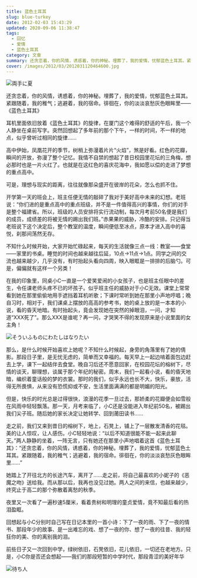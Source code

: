 ```yaml
---
title: 蓝色土耳其
slug: blue-turkey
date: 2012-02-03 15:43:29
updated: 2020-09-06 11:38:47
tags:
  - 回忆
  - 爱情
  - 蓝色土耳其
category: 文章
summary: 还贪恋着，你的风情，诱惑着，你的神秘。埋葬了，我的爱情，忧郁蓝色土耳其。紧跟随着，我的稚气；逃避着，我的宿命。徘徊在，你的淡淡哀愁灰色眼眸里。
cover: /images/2012/03/2012031120464600.jpg
---
```


![両手に夏](/images/2012/04/2012042820514100.jpg)

还贪恋着，你的风情，诱惑着，你的神秘。埋葬了，我的爱情，忧郁蓝色土耳其。紧跟随着，我的稚气；逃避着，我的宿命。徘徊在，你的淡淡哀愁灰色眼眸里——《蓝色土耳其》

<NeteasePlayer id={189586} />

耳机里面依旧放着《蓝色土耳其》的旋律，在厦门这个难得的舒适的午后，我一个人静坐在桌前写字。突然回想起了多年前的那个下午，一样的时间，不一样的地点，似乎曾听过相同的旋律……

高中伊始，凤凰花开的季节，树梢上弥漫着片片“火焰”，煞是好看。红色的花瓣，瞬间的开放，弥漫了整个记忆。我情不自禁的想起了昔日校园里花坛的三角梅，想必那时也是一片火红了。也就是在这红色的喜庆花海中，我如愿以偿的走进了梦想的重点高中。

可是，理想与现实的距离，往往就像那朵盛开在彼岸的花朵，怎么也抓不住。

开学第一天的班会上，班主任便无情的敲碎了我对于美好高中未来的幻想。老班说：“你们进的是重点高中的重点班级，并不是一件值得高兴的事情，你们的对手是整个福建省。所以，班级的人员安排将实行流动制，每次月考前50名便是我们的成员，成绩差的将被无情的踢出我们班。”赤果果的威胁，冷酷的安排。只记得当老班说下这个决定后，整个教室的温度，瞬间便低至冰点，原本才进入高中的喜悦，刹那间荡然无存。

不知什么时候开始，大家开始忙碌起来，每天的生活就像三点一线：教室——食堂——家里的书桌。睡觉的时间也越来越往后延，10点→11点→1点。同学之间的交流也越来越少，几乎没有，有时抬起头看向四周，映入眼眶是一排排的后脑勺。可是，偏偏就有这样一个另类！

在我的印象里，同桌小C一直是一个爱笑爱闹的小女孩子，也是班主任眼中的差生，令任课老师头疼不已的坏孩子。似乎班主任的威胁对于小C无效。课堂上常常看到她在那里偷偷地用手遮挡着耳机听歌；下课时常听到她在那里小声地哼唱；晚自习时，相对于，我们课桌上摆放的高高的参考书，她的桌上放的是一本本的小说，看的昏天地暗。有时抬起头，竟会发现她在突然的掉眼泪，一问，才知道“XXX死了”。那么XXX是谁呢？再一问，才哭笑不得的发现原来是小说里面的女主角！

![そういふものにわたしはなりたい](/images/2012/04/2012042820532500.jpg)

那么，是什么时候开始喜欢上她呢？不知什么时候起，身旁的角落里有了她的倩影。那段日子里，是无忧无虑的，简单而又幸福的。每天早上一起边啃着面包边赶去上学，课下一起结伴去食堂。晚自习后还不愿意回家，在校园花坛的榕树下，尽情的谈天，聊理想，谈属于那个年纪的秘密。周末，我们一起看小说，看的昏天地暗，编织着童话般的梦的衣裳。那时的我们，似乎永远也长不大，快乐，豪放，活得无所畏惧，从来没有恐慌抑或不安，生活里面满满的都是明媚的阳光。

但是，快乐的时光总是过得很快，浪漫的花季一旦过去，那娇柔的花瓣便会如雪般在风雨中轻轻飘落。那一天，月考来临了，小C还是没能进入年纪前50名，被踢出我们尖子班。随后她的家长决定让她转学、回到莆田读书……

走之前，我们又来到昔日的榕树下，地上，石凳上，铺上了一层散发清香的花毯。美的让人惊叹，让人感伤。小C轻轻地说：“以后不知道很能不能一起来此聊天。”两人静静的坐着，一阵无言，只有她还在那里小声地唱着这首《蓝色土耳其》：“还贪恋着，你的风情，诱惑着，你的神秘。埋葬了，我的爱情，忧郁蓝色土耳其。紧跟随着，我的稚气；逃避着，我的宿命。徘徊在，你的淡淡哀愁灰色眼眸里……”

她踏上了开往北方的长途汽车，离开了……走之前，将自己最喜欢的小妮子的《恶魔之吻》送给我。而从那以后，我再也没见过她。两人之间的来信，也越来越少，终究止于高二的那个弥散着离愁的秋季。

夜里又一次看了一遍秒速5厘米，看着贵树和明理的童贞爱情，竟不知最后看的热泪盈眶。

回想起与小C分别时自己写在日记本里的一首小诗：下了一夜的雨、下了一夜的情书、那段年少的故事、是一出难忘的戏、想了一夜的你、想了一夜的往昔、我的轻狂你的美、你的离别我的泪。

前些日子又一次回到中学，绿树依旧，石凳依旧，花儿依旧，一切还在老地方。只是，小C你是否还会想起——我们的那段短暂的中学时代，那段青涩的美好年华

![待ち人](/images/2012/04/2012042820485500.jpg)

